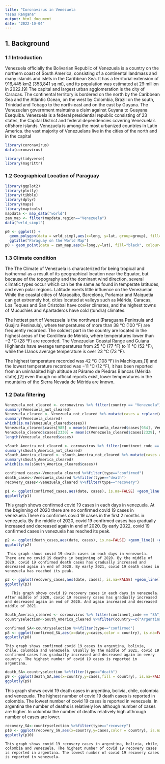 ---
title: "Coronavirus in Venezuela
Yasas Rangana"
output: html_document
date: "2022-10-04"
---


## **1. Background**

### **1.1 Introduction**
Venezuela officially the Bolivarian Republic of Venezuela is a country on the northern coast of South America, consisting of a continental landmass and many islands and islets in the Caribbean Sea. It has a territorial extension of 916,445 km2 (353,841 sq mi), and its population was estimated at 29 million in 2022.[9] The capital and largest urban agglomeration is the city of Caracas. The continental territory is bordered on the north by the Caribbean Sea and the Atlantic Ocean, on the west by Colombia, Brazil on the south, Trinidad and Tobago to the north-east and on the east by Guyana. The Venezuelan government maintains a claim against Guyana to Guayana Esequiba. Venezuela is a federal presidential republic consisting of 23 states, the Capital District and federal dependencies covering Venezuela's offshore islands. Venezuela is among the most urbanized countries in Latin America. the vast majority of Venezuelans live in the cities of the north and in the capital
```{r echo=FALSE, message=FALSE, warning=FALSE }
library(coronavirus)
data(coronavirus)
```


```{r echo=FALSE, message=FALSE, warning=FALSE }
library(tidyverse)
library(magrittr)
```

### **1.2 Geographical Location of Paraguay**
```{r echo=FALSE, message=FALSE, warning=FALSE }
library(ggplot2)
library(plotly)
library(tibble)
library(dplyr)
library(maps)
library(maptools)
mapdata <- map_data("world")
zam_map <- filter(mapdata,region=="Venezuela")
data("wrld_simpl")

p0 <- ggplot() +
  geom_polygon(data = wrld_simpl,aes(x=long, y=lat, group=group), fill="light yellow", colour="black") +
  ggtitle("Paraguay on the World Map") 
p0 + geom_point(data = zam_map,aes(x=long,y=lat), fill="black", colour="blue")
```
### **1.3 Climate condition**
The The Climate of Venezuela is characterized for being tropical and isothermal as a result of its geographical location near the Equator, but because of the topography and the dominant wind direction, several climatic types occur which can be the same as found in temperate latitudes, and even polar regions. Latitude exerts little influence on the Venezuelan While the coastal cities of Maracaibo, Barcelona, Porlamar and Maiquetia can get extremely hot, cities located at valleys such as Mérida, Caracas, Los Teques and San Cristobal have cooler climates, and the highest towns of Mucuchies and Apartaderos have cold (tundra) climates.

The hottest part of Venezuela is the northwest (Paraguana Peninsula and Guajira Peninsula), where temperatures of more than 38 °C (100 °F) are frequently recorded. The coldest part in the country are located in the highest areas of the Cordillera de Mérida, where temperatures lower than −2 °C (28 °F) are recorded. The Venezuelan Coastal Range and Guiana Highlands have average temperatures from 25 °C (77 °F) to 11 °C (52 °F), while the Llanos average temperature is over 23 °C (73 °F).

The highest temperature recorded was 42 °C (108 °F) in Machiques,[1] and the lowest temperature recorded was −11 °C (12 °F), it has been reported from an uninhabited high altitude at Páramo de Piedras Blancas (Mérida state),[2] even though no official reports exist, lower temperatures in the mountains of the Sierra Nevada de Mérida are known.

### **1.2 Data filtering**
```{r echo=FALSE, message=FALSE, warning=FALSE }
Venezuela_not_cleared <- coronavirus %>% filter(country == "Venezuela")
summary(Venezuela_not_cleared)
Venezuela_cleared <- Venezuela_not_cleared %>% mutate(cases = replace(cases, which(cases < 0), NA))
summary(Venezuela_cleared)
which(is.na(Venezuela_cleared$cases))
Venezuela_cleared$cases[985] = mean(c(Venezuela_cleared$cases[984], Venezuela_cleared$cases[986]))
Venezuela_cleared$cases[2330] = mean(c(Venezuela_cleared$cases[2329], Venezuela_cleared$cases[2331]))
length(Venezuela_cleared$cases)
```

```{r echo=FALSE, message=FALSE, warning=FALSE }
sSouth_America_not_cleared <- coronavirus %>% filter(continent_code == "SA")
summary(sSouth_America_not_cleared)
sSouth_America_cleared <- sSouth_America_not_cleared %>% mutate(cases = replace(cases, which(cases < 0), NA))
summary(sSouth_America_cleared)
which(is.na(sSouth_America_cleared$cases))

```
```{r echo=FALSE, message=FALSE, warning=FALSE }
confirmed_cases<-Venezuela_cleared %>%filter(type=="confirmed")
death_cases<-Venezuela_cleared %>%filter(type=="death")
recovery_cases<-Venezuela_cleared %>%filter(type=="recovery")
```

```{r echo=FALSE, message=FALSE, warning=FALSE }
p1 <- ggplot(confirmed_cases,aes(date, cases), is.na=FALSE) +geom_line() +ggtitle("Covid19 confirmed cases in each days:  Venezuela")+labs(x='date',y='Number of cases')
ggplotly(p1)
```
  This graph shows confirmed covid 19 cases in each days in venezuela. At the beginning of 2020 there are no confirmed covid 19 cases in venezuela.There no confirmes covid 19 cases in the first 2 months in venezuela. By the middle of 2020, covid 19 confirmed cases has gradually increased and decreased again in end of 2020. By early 2022, covid 19 confirmed cases in venezuela has reached its peak.
```{r echo=FALSE, message=FALSE, warning=FALSE }
p2 <- ggplot(death_cases,aes(date, cases), is.na=FALSE) +geom_line() +ggtitle("Covid19 death cases in each days:  Venezuela")+labs(x='date',y='Number of cases')
ggplotly(p2)
```
     This graph shows covid 19 death cases in each days in venezuela. There are no covid 19 deaths in beginning of 2020. By the middle of 2020, covid 19 confirmed death cases has gradually increased and decreased again in end of 2020. By early 2021, covid 19 death cases in venezuela has reached its peak.
```{r echo=FALSE, message=FALSE, warning=FALSE }
p3 <- ggplot(recovery_cases,aes(date, cases), is.na=FALSE) +geom_line() +ggtitle("Covid19 recovery_cases in each days:  Venezuela")+labs(x='date',y='Number of cases')
ggplotly(p3)

```
       This graph shows covid 19 recovery cases in each days in venezuela. After middle of 2020, covid 19 recovery cases has gradually increased and decreased again in end of 2020. And again increased and decreased middle of 2021.

```{r echo=FALSE, message=FALSE, warning=FALSE }
South_America_cleared <- coronavirus %>% filter(continent_code == "SA",cases>=0)
countryselection<-South_America_cleared %>%filter(country==c("Argentina","Bolivia","Chile","Colombia","Venezuela"))
```
```{r echo=FALSE, message=FALSE, warning=FALSE }
confirmed_SA<-countryselection %>%filter(type=="confirmed")
p8 <- ggplot(confirmed_SA,aes(x=date,y=cases,color = country), is.na=FALSE)+geom_line()+ggtitle("Time series analysis-country with confirmed cases")
ggplotly(p8)
```
    This graph shows confirmed covid 19 cases in argentina, bolivia, chile, colombia and venezuela. Usually by the middle of 2021, covid 19 confirmed cases has gradually increased and decreased again in every country. The highest number of covid 19 cases is reported in argentina.

```{r echo=FALSE, message=FALSE, warning=FALSE }
death_SA<-countryselection %>%filter(type=="death")
p9 <- ggplot(death_SA,aes(x=country,y=cases,fill = country), is.na=FALSE)+geom_col()+ggtitle("Time series analysis-country with death cases")
ggplotly(p9)
```
 This graph shows covid 19 death cases in argentina, bolivia, chile, colombia and venezuela. The highest number of covid 19 death cases is reported in colombia. The lowest number of covid 19 cases is reported in venezuela. In argentina the number of deaths is relatively low although number of cases are higher. In colombia the number of deaths relatively high althrough number of cases are lower.

```{r echo=FALSE, message=FALSE, warning=FALSE }
recovery_SA<-countryselection %>%filter(type=="recovery")
p10 <- ggplot(recovery_SA,aes(x=country,y=cases,color = country), is.na=FALSE)+geom_boxplot()+ggtitle("Time series analysis-country with recovery cases")
ggplotly(p10)
```
    This graph shows covid 19 recovery cases in argentina, bolivia, chile, colombia and venezuela. The highest number of covid 19 recovery cases is reported in argentina. The lowest number of covid 19 recovery cases is reported in venezuela.


 